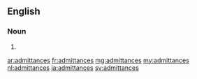 ==English==

===Noun===
{{head|en|plural}}

# {{plural of|admittance|lang=en|nocat=1}}

[[ar:admittances]]
[[fr:admittances]]
[[mg:admittances]]
[[my:admittances]]
[[nl:admittances]]
[[ja:admittances]]
[[sv:admittances]]